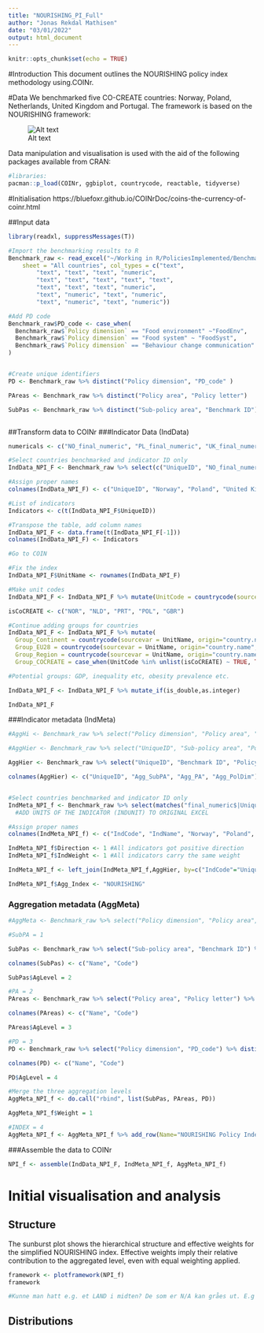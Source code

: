 ```yaml
---
title: "NOURISHING_PI_Full"
author: "Jonas Rekdal Mathisen"
date: "03/01/2022"
output: html_document
---
```


```r
knitr::opts_chunk$set(echo = TRUE)
```

#Introduction
This document outlines the NOURISHING policy index methodology using.COINr.

#Data
We benchmarked five CO-CREATE countries: Norway, Poland, Netherlands, United Kingdom and Portugal. The framework is based on the NOURISHING framework:

![Alt text](C:\Users\JRMA\OneDrive - Folkehelseinstituttet\Dokumenter\CO-CREATE\graphs\PPA-Nourishing-WEB.jpg.webp)

Data manipulation and visualisation is used with the aid of the following packages available from CRAN: 

```r
#libraries:
pacman::p_load(COINr, ggbiplot, countrycode, reactable, tidyverse)

```

#Initialisation
https://bluefoxr.github.io/COINrDoc/coins-the-currency-of-coinr.html

##Input data
```r

library(readxl, suppressMessages(T))

#Import the benchmarking results to R
Benchmark_raw <- read_excel("~/Working in R/PoliciesImplemented/Benchmark_0301_R.xlsx", 
    sheet = "All countries", col_types = c("text", 
        "text", "text", "text", "numeric", 
        "text", "text", "text", "text", "text", 
        "text", "text", "text", "numeric", 
        "text", "numeric", "text", "numeric", 
        "text", "numeric", "text", "numeric"))

#Add PD code
Benchmark_raw$PD_code <- case_when(
  Benchmark_raw$`Policy dimension` == "Food environment" ~"FoodEnv",
  Benchmark_raw$`Policy dimension` == "Food system" ~ "FoodSyst",
  Benchmark_raw$`Policy dimension` == "Behaviour change communication" ~ "BehCha"
)


#Create unique identifiers
PD <- Benchmark_raw %>% distinct("Policy dimension", "PD_code" )

PAreas <- Benchmark_raw %>% distinct("Policy area", "Policy letter")

SubPas <- Benchmark_raw %>% distinct("Sub-policy area", "Benchmark ID")



```

##Transform data to COINr
###Indicator Data (IndData)
```r
numericals <- c("NO_final_numeric", "PL_final_numeric", "UK_final_numeric", "PT_final_numeric", "NL_final_numeric")

#Select countries benchmarked and indicator ID only
IndData_NPI_F <- Benchmark_raw %>% select(c("UniqueID", "NO_final_numeric", "PL_final_numeric", "UK_final_numeric", "PT_final_numeric", "NL_final_numeric"))

#Assign proper names
colnames(IndData_NPI_F) <- c("UniqueID", "Norway", "Poland", "United Kingdom", "Portugal", "Netherlands")

#List of indicators
Indicators <- c(t(IndData_NPI_F$UniqueID))

#Transpose the table, add column names
IndData_NPI_F <- data.frame(t(IndData_NPI_F[-1]))
colnames(IndData_NPI_F) <- Indicators

#Go to COIN

#Fix the index
IndData_NPI_F$UnitName <- rownames(IndData_NPI_F)

#Make unit codes
IndData_NPI_F <- IndData_NPI_F %>% mutate(UnitCode = countrycode(sourcevar = UnitName, origin="country.name", destination="iso3c"))

isCoCREATE <- c("NOR", "NLD", "PRT", "POL", "GBR")

#Continue adding groups for countries 
IndData_NPI_F <- IndData_NPI_F %>% mutate(
  Group_Continent = countrycode(sourcevar = UnitName, origin="country.name", destination="continent"), 
  Group_EU28 = countrycode(sourcevar = UnitName, origin="country.name", destination="eu28"),
  Group_Region = countrycode(sourcevar = UnitName, origin="country.name", destination="region"), 
  Group_COCREATE = case_when(UnitCode %in% unlist(isCoCREATE) ~ TRUE, TRUE ~ FALSE))

#Potential groups: GDP, inequality etc, obesity prevalence etc.

IndData_NPI_F <- IndData_NPI_F %>% mutate_if(is_double,as.integer)

IndData_NPI_F


```

###Indicator metadata (IndMeta)

```r
#AggHi <- Benchmark_raw %>% select("Policy dimension", "Policy area", "Policy letter", "Sub-policy area", "Benchmark ID") %>% distinct()

#AggHier <- Benchmark_raw %>% select("UniqueID", "Sub-policy area", "Policy area", "Policy dimension") %>% distinct()

AggHier <- Benchmark_raw %>% select("UniqueID", "Benchmark ID", "Policy letter", "PD_code") %>% distinct()

colnames(AggHier) <- c("UniqueID", "Agg_SubPA", "Agg_PA", "Agg_PolDim")


#Select countries benchmarked and indicator ID only
IndMeta_NPI_f <- Benchmark_raw %>% select(matches("final_numeric$|UniqueID$|Indicator name$"))
  #ADD UNITS OF THE INDICATOR (INDUNIT) TO ORIGINAL EXCEL

#Assign proper names
colnames(IndMeta_NPI_f) <- c("IndCode", "IndName", "Norway", "Poland", "United Kingdom", "Portugal", "Netherlands")

IndMeta_NPI_f$Direction <- 1 #All indicators got positive direction
IndMeta_NPI_f$IndWeight <- 1 #All indicators carry the same weight

IndMeta_NPI_f <- left_join(IndMeta_NPI_f,AggHier, by=c("IndCode"="UniqueID"))

IndMeta_NPI_f$Agg_Index <- "NOURISHING"

```


### Aggregation metadata (AggMeta)

```r
#AggMeta <- Benchmark_raw %>% select("Policy dimension", "Policy area", "Policy letter", "Sub-policy area", "Benchmark ID") %>%

#SubPA = 1

SubPas <- Benchmark_raw %>% select("Sub-policy area", "Benchmark ID") %>% distinct()

colnames(SubPas) <- c("Name", "Code")

SubPas$AgLevel = 2

#PA = 2
PAreas <- Benchmark_raw %>% select("Policy area", "Policy letter") %>% distinct()

colnames(PAreas) <- c("Name", "Code")

PAreas$AgLevel = 3

#PD = 3
PD <- Benchmark_raw %>% select("Policy dimension", "PD_code") %>% distinct()

colnames(PD) <- c("Name", "Code")

PD$AgLevel = 4

#Merge the three aggregation levels
AggMeta_NPI_f <- do.call("rbind", list(SubPas, PAreas, PD))

AggMeta_NPI_f$Weight = 1 

#INDEX = 4
AggMeta_NPI_f <- AggMeta_NPI_f %>% add_row(Name="NOURISHING Policy Index", Code="NOURISHING", AgLevel=5, Weight=1)

```

###Assemble the data to COINr

```r

NPI_f <- assemble(IndData_NPI_F, IndMeta_NPI_f, AggMeta_NPI_f)
```

# Initial visualisation and analysis
## Structure
The sunburst plot shows the hierarchical structure and effective weights for the simplified NOURISHING index. Effective weights imply their relative contribution to the aggregated level, even with equal weighting applied. 

```r
framework <- plotframework(NPI_f)
framework

#Kunne man hatt e.g. et LAND i midten? De som er N/A kan gråes ut. E.g H7 -> Nei = Grå. Om alle i FoodSyst=0, blir alt der grått etc.
```

## Distributions

```r

```


